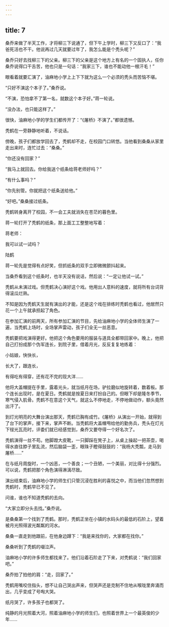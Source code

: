 ```yaml
---
---
---
```

title: 7
---



桑乔来做了半天工作，才将柳三下说通了，但下午上学时，柳三下又反口了：“我爸死活也不干。他说再过几天就要过年了，我怎么能是个秃头呢？”

桑乔只好去找柳三下的父亲。柳三下的父亲是这个地方上有名的一个固执人，任你桑乔说得口干舌苦，他也只是一句话：“我家三下，谁也不能动他一根汗毛！”

眼看着就要汇演了，油麻地小学上上下下就为这么一个必须的秃头而苦恼不堪。

“只好不演这个本子了。”桑乔说。

“不演，恐怕拿不了第一名，就数这个本子好。”蒋一轮说。

“没办法，也只能这样了。”

很快，油麻地小学的学生们都传开了：“《屠桥》不演了。”都很遗憾。

秃鹤在一旁静静地听着，不说话。

傍晚，孩子们都放学回去了，秃鹤却不走，在校园门口转悠。当他看到桑桑从家里走出来时，连忙过去：“桑桑。”

“你还没有回家？”

“我马上就回去。你给我送个纸条给蒋老师好吗？”

“有什么事吗？”

“你先别管。你就把这个纸条送给他。”

“好吧。”桑桑接过纸条。

秃鹤转身离开了校园，不一会工夫就消失在苍茫的暮色里。

蒋一轮打开了秃鹤的纸条，那上面工工整整地写着：

蒋老师：

我可以试一试吗？

陆鹤

蒋一轮先是觉得有点好笑，但抓纸条的双手立即微微颤抖起来。

当桑乔看到这个纸条时，也半天没有说话，然后说：“一定让他试一试。”

秃鹤从未演过戏。但秃鹤决心演好这个戏。他用出人意料的速度，就将所有台词背得滚瓜烂熟。

不知是因为秃鹤天生就有演出的才能，还是这个戏在排练时秃鹤也看过，他居然只花一个上午就承担起了角色。

在参加汇演的前两天，所有参加汇演的节目，先给油麻地小学的全体师生演了一遍，当秃鹤上场时，全场掌声雷动，孩子们全无一丝恶意。

秃鹤要把戏演得更好。他把这个角色要用的服装与道具全都带回家中。晚上，他把自己打扮成那个伪军连长，到院子里，借着月光，反反复复地练着：

小姑娘，快快长，

长大了，跟连长，

有得吃有得穿，还有花不完的现大洋……

他将大盖帽提在手里，露着光头，就当纸月在场，驴拉磨似地旋转着，数着板。那个连长出现时，是在夏日。秃鹤就是按夏日来打扮自己的。但眼下却是隆冬季节，寒气侵入肌骨。秃鹤不在意这个天气，就这么不停地走，不停地做动作，额头竟然出汗了。

到灯光明亮的大舞台演出那天，秃鹤已胸有成竹。《屠桥》从演出一开始，就得到了台下的掌声，接下来，掌声不断。当秃鹤将大盖帽甩给他的勤务兵，秃头在灯光下锃光瓦亮时，评委们就已经感觉到，桑乔又要夺得一个好名次了。

秃鹤演得一丝不苟。他脚蹬大皮靴，一只脚踩在凳子上，从桌上操起一把茶壶，喝得水直往脖子里乱流，然后脑袋一歪，眼珠子瞪得鼓鼓的：“我杨大秃瓢，走马到屠桥……”

在与纸月周旋时，一个凶恶，一个善良；一个丑陋，一个美丽，对比得十分强烈。可以说，秃鹤把那个角色演得淋漓尽致。

演出结束后，油麻地小学的师生们只管沉浸在胜利的喜悦之中，而当他们忽然想到秃鹤时，秃鹤早已不见了。

问谁，谁也不知道秃鹤的去向。

“大家立即分头去找。”桑乔说。

是桑桑第一个找到了秃鹤。那时，秃鹤正坐在小镇的水码头的最低的石阶上，望着被月光照得波光粼粼的河水。

桑桑一直走到他跟前，在他身边蹲下：“我是来找你的，大家都在找你。”

桑桑听到了秃鹤的啜泣声。

油麻地小学的许多师生都找来了。他们沿着石阶走了下来，对秃鹤说：“我们回家吧。”

桑乔拍了拍他的肩：“走，回家了。”

秃鹤用嘴咬住指头，想不让自己哭出声来，但哭声还是克制不住地从喉咙里奔涌而出，几乎变成了号啕大哭。

纸月哭了，许多孩子也都哭了。

纯静的月光照着大河，照着油麻地小学的师生们，也照着世界上一个最英俊的少年……